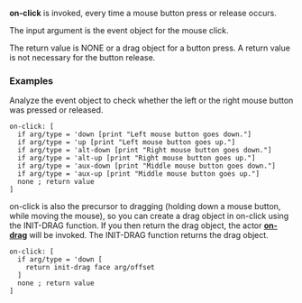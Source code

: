 '''on-click''' is invoked, every time a mouse button press or release occurs.

The input argument is the event object for the mouse click.

The return value is NONE or a drag object for a button press. A return value is not necessary for the button release.

===Examples===

Analyze the event object to check whether the left or the right mouse button was pressed or released.

 on-click: [
   if arg/type = 'down [print &quot;Left mouse button goes down.&quot;]
   if arg/type = 'up [print &quot;Left mouse button goes up.&quot;]
   if arg/type = 'alt-down [print &quot;Right mouse button goes down.&quot;]
   if arg/type = 'alt-up [print &quot;Right mouse button goes up.&quot;]
   if arg/type = 'aux-down [print &quot;Middle mouse button goes down.&quot;]
   if arg/type = 'aux-up [print &quot;Middle mouse button goes up.&quot;]
   none ; return value
 ]

on-click is also the precursor to dragging (holding down a mouse button, while moving the mouse), so  you can create a drag object in on-click using the INIT-DRAG function. If you then return the drag object, the actor '''[[The Face Object Field - Actors - on-drag|on-drag]]''' will be invoked. The INIT-DRAG function returns the drag object.

 on-click: [
   if arg/type = 'down [
     return init-drag face arg/offset
   ]
   none ; return value
 ]